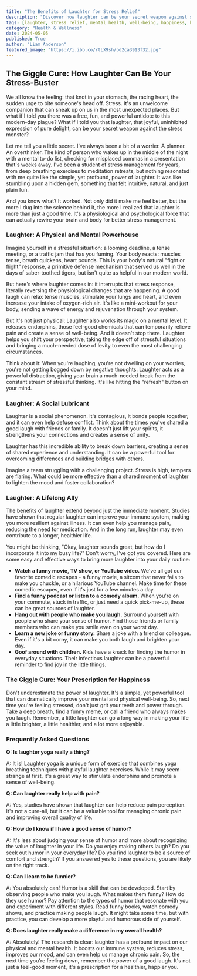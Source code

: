 ```yaml
---
title: "The Benefits of Laughter for Stress Relief"
description: "Discover how laughter can be your secret weapon against stress. Learn about the physiological and psychological benefits of laughter, and explore easy ways to incorporate more laughter into your daily life for a happier, healthier you."
tags: [laughter, stress relief, mental health, well-being, happiness, humor, stress management, health benefits, lifestyle, positive thinking]
category: "Health & Wellness"
date: 2024-05-05
published: True
author: "Liam Anderson"
featured_image: "https://i.ibb.co/rtLX9sh/bd2ca3913f32.jpg"
---
```


##  The Giggle Cure: How Laughter Can Be Your Stress-Buster

We all know the feeling: that knot in your stomach, the racing heart, the sudden urge to bite someone's head off.  Stress.  It's an unwelcome companion that can sneak up on us in the most unexpected places. But what if I told you there was a free, fun, and powerful antidote to this modern-day plague?  What if I told you that laughter, that joyful, uninhibited expression of pure delight, can be your secret weapon against the stress monster?  

Let me tell you a little secret.  I've always been a bit of a worrier.  A planner.  An overthinker.  The kind of person who wakes up in the middle of the night with a mental to-do list,  checking for misplaced commas in a presentation that's weeks away.  I've been a student of stress management for years, from deep breathing exercises to meditation retreats, but nothing resonated with me quite like the simple, yet profound, power of laughter.  It was like stumbling upon a hidden gem, something that felt intuitive, natural, and just plain fun.  

And you know what?  It worked.  Not only did it make me feel better, but the more I dug into the science behind it, the more I realized that laughter is more than just a good time.  It's a physiological and psychological force that can actually rewire your brain and body for better stress management.

### Laughter: A Physical and Mental Powerhouse

Imagine yourself in a stressful situation: a looming deadline, a tense meeting, or a traffic jam that has you fuming.  Your body reacts: muscles tense, breath quickens, heart pounds.  This is your body's natural "fight or flight" response, a primitive defense mechanism that served us well in the days of saber-toothed tigers, but isn't quite as helpful in our modern world.

But here's where laughter comes in:  it interrupts that stress response, literally reversing the physiological changes that are happening.  A good laugh can relax tense muscles, stimulate your lungs and heart, and even increase your intake of oxygen-rich air.  It's like a mini-workout for your body, sending a wave of energy and rejuvenation through your system.

But it's not just physical: Laughter also works its magic on a mental level.  It releases endorphins, those feel-good chemicals that can temporarily relieve pain and create a sense of well-being.  And it doesn't stop there.  Laughter helps you shift your perspective, taking the edge off of stressful situations and bringing a much-needed dose of levity to even the most challenging circumstances.

Think about it:  When you're laughing, you're not dwelling on your worries, you're not getting bogged down by negative thoughts.  Laughter acts as a powerful distraction, giving your brain a much-needed break from the constant stream of stressful thinking.  It's like hitting the "refresh" button on your mind.

###  Laughter:  A Social Lubricant

Laughter is a social phenomenon.  It's contagious, it bonds people together, and it can even help defuse conflict.  Think about the times you've shared a good laugh with friends or family.  It doesn't just lift your spirits, it strengthens your connections and creates a sense of unity.

Laughter has this incredible ability to break down barriers, creating a sense of shared experience and understanding.  It can be a powerful tool for overcoming differences and building bridges with others.  

Imagine a team struggling with a challenging project.  Stress is high, tempers are flaring.  What could be more effective than a shared moment of laughter to lighten the mood and foster collaboration?

###  Laughter:  A Lifelong Ally

The benefits of laughter extend beyond just the immediate moment.  Studies have shown that regular laughter can improve your immune system, making you more resilient against illness.  It can even help you manage pain, reducing the need for medication.  And in the long run, laughter may even contribute to a longer, healthier life.

You might be thinking, "Okay, laughter sounds great, but how do I incorporate it into my busy life?"  Don't worry, I've got you covered.  Here are some easy and effective ways to bring more laughter into your daily routine:

* **Watch a funny movie, TV show, or YouTube video.**  We've all got our favorite comedic escapes -  a funny movie, a sitcom that never fails to make you chuckle, or a hilarious YouTube channel.  Make time for these comedic escapes, even if it's just for a few minutes a day.
* **Find a funny podcast or listen to a comedy album.**  When you're on your commute, stuck in traffic, or just need a quick pick-me-up, these can be great sources of laughter.
* **Hang out with people who make you laugh.**  Surround yourself with people who share your sense of humor.  Find those friends or family members who can make you smile even on your worst day.
* **Learn a new joke or funny story.**  Share a joke with a friend or colleague.  Even if it's a bit corny, it can make you both laugh and brighten your day.
* **Goof around with children.**  Kids have a knack for finding the humor in everyday situations.  Their infectious laughter can be a powerful reminder to find joy in the little things.

###  The Giggle Cure:  Your Prescription for Happiness

Don't underestimate the power of laughter.  It's a simple, yet powerful tool that can dramatically improve your mental and physical well-being.  So, next time you're feeling stressed, don't just grit your teeth and power through.  Take a deep breath, find a funny meme, or call a friend who always makes you laugh.  Remember, a little laughter can go a long way in making your life a little brighter, a little healthier, and a lot more enjoyable.

### Frequently Asked Questions

**Q: Is laughter yoga really a thing?**

A: It is!  Laughter yoga is a unique form of exercise that combines yoga breathing techniques with playful laughter exercises.  While it may seem strange at first, it's a great way to stimulate endorphins and promote a sense of well-being.  

**Q:  Can laughter really help with pain?**

A:  Yes, studies have shown that laughter can help reduce pain perception.  It's not a cure-all, but it can be a valuable tool for managing chronic pain and improving overall quality of life.

**Q: How do I know if I have a good sense of humor?**

A:  It's less about judging your sense of humor and more about recognizing the value of laughter in your life.  Do you enjoy making others laugh? Do you seek out humor in your everyday life?  Do you find laughter to be a source of comfort and strength?  If you answered yes to these questions, you are likely on the right track.  

**Q: Can I learn to be funnier?**

A:  You absolutely can!  Humor is a skill that can be developed.  Start by observing people who make you laugh.  What makes them funny?  How do they use humor?  Pay attention to the types of humor that resonate with you and experiment with different styles.  Read funny books, watch comedy shows, and practice making people laugh.  It might take some time, but with practice, you can develop a more playful and humorous side of yourself.

**Q: Does laughter really make a difference in my overall health?**

A:  Absolutely!  The research is clear:  laughter has a profound impact on our physical and mental health.  It boosts our immune system, reduces stress, improves our mood, and can even help us manage chronic pain.  So, the next time you're feeling down, remember the power of a good laugh.  It's not just a feel-good moment, it's a prescription for a healthier, happier you.
